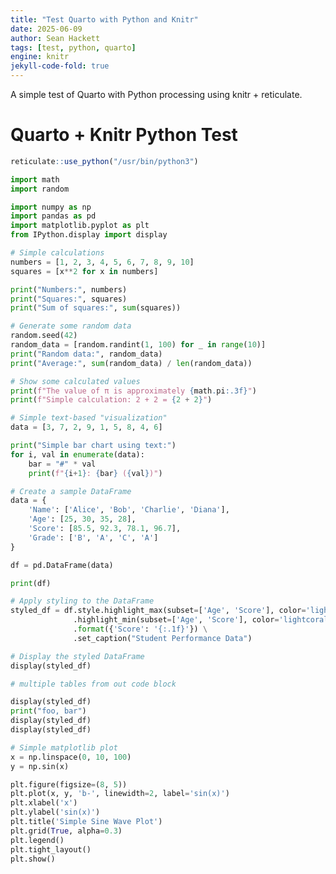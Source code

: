 ```yaml
---
title: "Test Quarto with Python and Knitr" 
date: 2025-06-09
author: Sean Hackett
tags: [test, python, quarto]
engine: knitr
jekyll-code-fold: true
---
```


A simple test of Quarto with Python processing using knitr + reticulate.

<!--more-->

# Quarto + Knitr Python Test

```r
reticulate::use_python("/usr/bin/python3")
```

```python
import math
import random

import numpy as np
import pandas as pd
import matplotlib.pyplot as plt
from IPython.display import display

# Simple calculations
numbers = [1, 2, 3, 4, 5, 6, 7, 8, 9, 10]
squares = [x**2 for x in numbers]

print("Numbers:", numbers)
print("Squares:", squares)
print("Sum of squares:", sum(squares))

# Generate some random data
random.seed(42)
random_data = [random.randint(1, 100) for _ in range(10)]
print("Random data:", random_data)
print("Average:", sum(random_data) / len(random_data))

# Show some calculated values
print(f"The value of π is approximately {math.pi:.3f}")
print(f"Simple calculation: 2 + 2 = {2 + 2}")
```

```python
# Simple text-based "visualization"
data = [3, 7, 2, 9, 1, 5, 8, 4, 6]

print("Simple bar chart using text:")
for i, val in enumerate(data):
    bar = "#" * val
    print(f"{i+1}: {bar} ({val})")
```


```python
# Create a sample DataFrame
data = {
    'Name': ['Alice', 'Bob', 'Charlie', 'Diana'],
    'Age': [25, 30, 35, 28],
    'Score': [85.5, 92.3, 78.1, 96.7],
    'Grade': ['B', 'A', 'C', 'A']
}

df = pd.DataFrame(data)

print(df)

# Apply styling to the DataFrame
styled_df = df.style.highlight_max(subset=['Age', 'Score'], color='lightgreen') \
              .highlight_min(subset=['Age', 'Score'], color='lightcoral') \
              .format({'Score': '{:.1f}'}) \
              .set_caption("Student Performance Data")

# Display the styled DataFrame
display(styled_df)
```


```python
# multiple tables from out code block

display(styled_df)
print("foo, bar")
display(styled_df)
display(styled_df)
```

```python
# Simple matplotlib plot
x = np.linspace(0, 10, 100)
y = np.sin(x)

plt.figure(figsize=(8, 5))
plt.plot(x, y, 'b-', linewidth=2, label='sin(x)')
plt.xlabel('x')
plt.ylabel('sin(x)')
plt.title('Simple Sine Wave Plot')
plt.grid(True, alpha=0.3)
plt.legend()
plt.tight_layout()
plt.show()
```